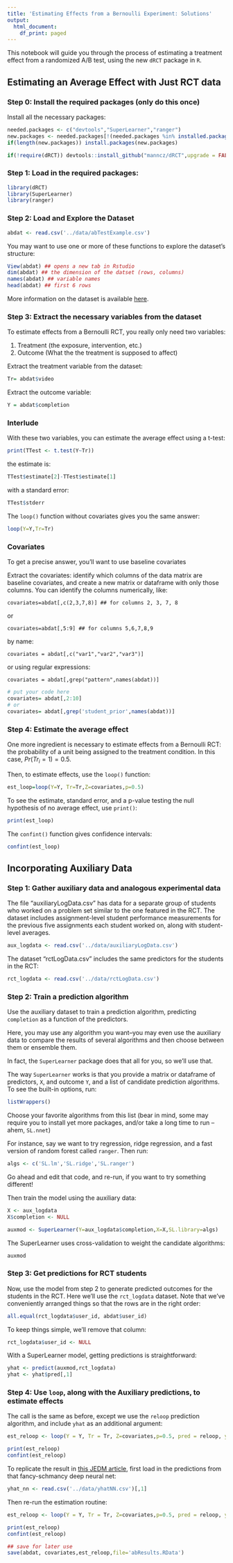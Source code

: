 ```yaml
---
title: 'Estimating Effects from a Bernoulli Experiment: Solutions'
output:
  html_document:
    df_print: paged
---
```


This notebook will guide you through the process of estimating a treatment effect from a randomized A/B test, using the new `dRCT` package in `R`.

## Estimating an Average Effect with Just RCT data

### Step 0: Install the required packages (only do this once)

Install all the necessary packages:
```r
needed.packages <- c("devtools","SuperLearner","ranger")
new.packages <- needed.packages[!(needed.packages %in% installed.packages()[,"Package"])]
if(length(new.packages)) install.packages(new.packages)

if(!require(dRCT)) devtools::install_github("manncz/dRCT",upgrade = FALSE)
```


### Step 1: Load in the required packages:

```r
library(dRCT)
library(SuperLearner)
library(ranger)
```


### Step 2: Load and Explore the Dataset

```r
abdat <- read.csv('../data/abTestExample.csv')
```

You may want to use one or more of these functions to explore the dataset's structure:

```r
View(abdat) ## opens a new tab in Rstudio
dim(abdat) ## the dimension of the datset (rows, columns)
names(abdat) ## variable names
head(abdat) ## first 6 rows
```

More information on the dataset is available [here](https://github.com/manncz/edm-rct-tutorial/blob/main/data/ABexampleDataDictionary.md).

### Step 3: Extract the necessary variables from the dataset

To estimate effects from a Bernoulli RCT, you really only need two variables:

1.  Treatment (the exposure, intervention, etc.)
2.  Outcome (What the the treatment is supposed to affect)

Extract the treatment variable from the dataset:

```r
Tr= abdat$video
```

Extract the outcome variable:

```r
Y = abdat$completion
```

### Interlude

With these two variables, you can estimate the average effect using a t-test:

```r
print(TTest <- t.test(Y~Tr))


```

the estimate is:

```r
TTest$estimate[2]-TTest$estimate[1]
```

with a standard error:

```r
TTest$stderr
```

The `loop()` function without covariates gives you the same answer:

```r
loop(Y=Y,Tr=Tr)
```

### Covariates

To get a precise answer, you'll want to use baseline covariates

Extract the covariates: identify which columns of the data matrix are baseline covariates, and create a new matrix or dataframe with only those columns. You can identify the columns numerically, like:

```         
covariates=abdat[,c(2,3,7,8)] ## for columns 2, 3, 7, 8
```

or

```         
covariates=abdat[,5:9] ## for columns 5,6,7,8,9
```

by name:

```         
covariates = abdat[,c("var1","var2","var3")]
```

or using regular expressions:

```         
covariates = abdat[,grep("pattern",names(abdat))]
```

```r
# put your code here
covariates= abdat[,2:10]
# or
covariates= abdat[,grep('student_prior',names(abdat))]
```

### Step 4: Estimate the average effect

One more ingredient is necessary to estimate effects from a Bernoulli RCT: the probability of a unit being assigned to the treatment condition. In this case, $Pr(Tr_i=1)=0.5$.

Then, to estimate effects, use the `loop()` function:

```r
est_loop=loop(Y=Y, Tr=Tr,Z=covariates,p=0.5)
```

To see the estimate, standard error, and a p-value testing the null hypothesis of no average effect, use `print()`:

```r
print(est_loop)
```

The `confint()` function gives confidence intervals:

```r
confint(est_loop)
```

## Incorporating Auxiliary Data

### Step 1: Gather auxiliary data and analogous experimental data

The file "auxiliaryLogData.csv" has data for a separate group of students who worked on a problem set similar to the one featured in the RCT. The dataset includes assignment-level student performance measurements for the previous five assignments each student worked on, along with student-level averages.
```r
aux_logdata <- read.csv('../data/auxiliaryLogData.csv')
```
The dataset "rctLogData.csv" includes the same predictors for the students in the RCT:
```r
rct_logdata <- read.csv('../data/rctLogData.csv')
```

### Step 2: Train a prediction algorithm 
Use the auxiliary dataset to train a prediction algorithm, predicting `completion` as a function of the predictors.

Here, you may use any algorithm you want--you may even use the auxiliary data to compare the results of several algorithms and then choose between them or ensemble them. 

In fact, the `SuperLearner` package does that all for you, so we'll use that. 

The way `SuperLearner` works is that you provide a matrix or dataframe of predictors, `X`, and outcome `Y`, and a list of candidate prediction algorithms. To see the built-in options, run:
```r
listWrappers()
```

Choose your favorite algorithms from this list (bear in mind, some may require you to install yet more packages, and/or take a long time to run -- ahem, `SL.nnet`)

For instance, say we want to try regression, ridge regression, and 
a fast version of random forest called `ranger`. Then run:
```r
algs <- c('SL.lm','SL.ridge','SL.ranger')
```
Go ahead and edit that code, and re-run, if you want to try something different!

Then train the model using the auxiliary data:
```r
X <- aux_logdata
X$completion <- NULL

auxmod <- SuperLearner(Y=aux_logdata$completion,X=X,SL.library=algs)
```

The SuperLearner uses cross-validation to weight the candidate algorithms:
```r
auxmod
```


### Step 3: Get predictions for RCT students

Now, use the model from step 2 to generate predicted outcomes for the students in the RCT.
Here we'll use the `rct_logdata` dataset.
Note that we've conveniently arranged things so that the rows are in the right order:
```r
all.equal(rct_logdata$user_id, abdat$user_id)
```
To keep things simple, we'll remove that column:
```r
rct_logdata$user_id <- NULL
```
With a SuperLearner model, getting predictions is straightforward:

```r
yhat <- predict(auxmod,rct_logdata)
yhat <- yhat$pred[,1]
```

### Step 4: Use `loop`, along with the Auxiliary predictions, to estimate effects

The call is the same as before, except we use the `reloop` prediction algorithm, and 
include `yhat` as an additional argument:
```r
est_reloop <- loop(Y = Y, Tr = Tr, Z=covariates,p=0.5, pred = reloop, yhat=yhat)

print(est_reloop)
confint(est_reloop)
```


To replicate the result in [this JEDM article](https://jedm.educationaldatamining.org/index.php/JEDM/article/view/646),
first load in the predictions from that fancy-schmancy deep neural net:

```r
yhat_nn <- read.csv('../data/yhatNN.csv')[,1]
```
Then re-run the estimation routine:
```r
est_reloop <- loop(Y = Y, Tr = Tr, Z=covariates,p=0.5, pred = reloop, yhat=yhat_nn)

print(est_reloop)
confint(est_reloop)

## save for later use
save(abdat, covariates,est_reloop,file='abResults.RData')
```

